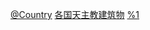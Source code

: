 {{Categories by country|nocat}}

[[Category:天主教堂|@Country]]
[[Category:各国天主教建筑物|]]
[[Category:各国教堂|%1]]